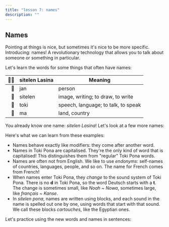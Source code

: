 ```yaml
---
title: "lesson 7: names"
description: ""
---
```



## Names

Pointing at things is nice, but sometimes it's nice to be more specific. Introducing: names! A revolutionary technology that allows you to talk about someone or something in particular.

Let's learn the words for some things that often have names:

|  󱥠󱥔 | sitelen Lasina | Meaning                             |
| --: | -------------- | ----------------------------------- |
|   󱤑 | jan            | person                              |
|   󱥠 | sitelen        | image, writing; to draw, to write   |
|   󱥬 | toki           | speech, language; to talk, to speak |
|   󱤰 | ma             | land, country                       |

You already know one name: _sitelen Lasina_! Let's look at a few more names:

<SentenceGrid>
  <Sentence
    sl="jan Nowa"
    m="person named Noah (from English 'Noah')"
  />
  <Sentence
    sl="jan Ema"
    m="person named Emma (from English 'Emma')"
  />
  <Sentence
    sl="toki Kanse"
    m="language named French (from French 'français')"
  />
  <Sentence
    sl="ma Tosi"
    m="land named German (from German 'Deutsch')"
  />
  <Sentence
    sl="sitelen Lasina"
    m="writing named Latin (from Latin 'Latīna')"
  />
</SentenceGrid>

Here's what we can learn from these examples:

- Names behave exactly like modifiers: they come after another word.
- Names in Toki Pona are capitalised. They're the only kind of word that is capitalised! This distinguishes them from "regular" Toki Pona words.
- Names are often not from English. We like to use _endonyms_: self-names of countries, languages, people, and so on. The name for French comes from French!
- When names enter Toki Pona, they _change_ to the sound system of Toki Pona. There is no **d** in Toki Pona, so the word Deutsch starts with a **t**. The change is sometimes small, like _Noah_ ~ _Nowa_, sometimes large, like _français_ ~ _Kanse_.
- In _sitelen pona_, names are written using blocks, and each sound in the name is spelled out one by one, using words that start with that sound. We call these blocks _cartouches_, like the Egyptian ones.

Let's practice using the new words and names in sentences:

<SentenceGrid>
  <Sentence
    sl="waso li lukin e ma."
    m="The bird looks at the land."
  />
  <Sentence
    sl="jan Kenta li sitelen e pipi."
    m="Kenta draws a bug."
  />
  <Sentence
    sl="jan li toki."
    m="People speak."
  />
  <Sentence
    sl="jan Nina li toki Tosi."
    m="Nina speaks German."
  />
  <Sentence
    sl="jan pona li toki pona."
    m="Pleasant people speak well."
  />
  <Sentence
    sl="jan Sunita li sona pona e ma Kanse."
    m="Sunita knows France well."
  />
</SentenceGrid>
